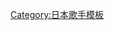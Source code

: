 {{Navbox
| name  = Happiness
| title = [[Happiness (組合)|<span style="color:#FFFFFF">Happiness</span>]]
| titlestyle = background:#767982; color:#FFFFFF;
| abovestyle = background:#83C7CC; color:#FFFFFF;
| groupstyle = background:#E2CBE7; color:#FFFFFF;
| belowstyle = background:#83C7CC;
| group1 = 成員
|  list1 = [[SAYAKA]] - [[土橋楓|楓]] - [[藤井夏戀]] - [[有磯實結|MIYUU]]（'''L'''）- [[川本璃]]
| group2 = 前成員
| list2 = [[日置美夢|MIMU]] - [[杉枝真結]] - [[鈴木結莉乃|YURINO]] - [[須田安娜]]
| group3 =專輯<br />收錄單曲
| list3=
{{Navbox|child
| group1 = '''[[Happy Time (Happiness專輯)|Happy Time]]'''
| list1  = 1. [[Kiss Me (Happiness單曲)|Kiss Me]] - 2. [[朋友 (Happiness單曲)|朋友]] - 3. [[Wish (Happiness單曲)|Wish]] - 4. [[We Can Fly]]

| group2 = ''' '''
| list2 = 5. [[Sunshine Dream 〜只得一次的夏天〜]]

| group3 = '''[[GIRLZ N' EFFECT]]'''
| list3 = 6. [[JUICY LOVE]] - 7. [[Seek A Light]] - 8. [[Holiday (Happiness單曲)|Holiday]] - 9. [[Sexy Young Beautiful]]

| group4 = ''' '''
| list4 = 10. [[REWIND]] - 11. GOLD - 12. POWER GIRLS - 13. Chao Chao

}}
| group4 = 專輯
| list4 = [[Happy Time (Happiness專輯)|Happy Time]] - [[GIRLZ N' EFFECT]]
| group5 = 精選專輯
| list5 = 
| group6 = 迷你專輯
| list6 = 
| group7 = DVD
| list7 = [[Happy Talk]]
| group8 = 巡迴演唱會
| list8 = 
{{Navbox|child
| group1 = '''Happiness'''
| list1  = [[Happiness LIVE TOUR 2012 "Happy Time"]]

| group2 = '''E-girls'''
| list2 = [[E.G. TIME|E-girls LIVE TOUR 2014 "COLORFUL LAND"]] - [[E.G. SMILE -E-girls BEST-|E-girls LIVE TOUR 2015 "COLORFUL WORLD"]] - [[E-girls LIVE TOUR 2016 "E.G. SMILE"]]

}}
| group9 = 相關項目
| list9 = [[LDH (藝能事務所)|LDH]]- [[Girls²]] - [[E-girls]] - [[Universal Music]]

| below  = [http://www.happiness-ldh.jp/ <span style="color:#FFFFFF">Official Website</span>] 
}}<noinclude>

{{DEFAULTSORT:Happiness}}
[[Category:日本歌手模板]]


</noinclude>